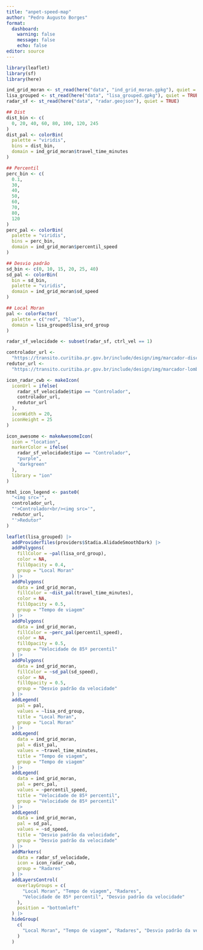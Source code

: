 ```yaml
---
title: "anpet-speed-map"
author: "Pedro Augusto Borges"
format: 
  dashboard:
    warning: false
    message: false
    echo: false
editor: source
---
```


```r

library(leaflet)
library(sf)
library(here)

ind_grid_moran <- st_read(here("data", "ind_grid_moran.gpkg"), quiet = TRUE)
lisa_grouped <- st_read(here("data", "lisa_grouped.gpkg"), quiet = TRUE)
radar_sf <- st_read(here("data", "radar.geojson"), quiet = TRUE)

## Dist
dist_bin <- c(
  0, 20, 40, 60, 80, 100, 120, 245
)
dist_pal <- colorBin(
  palette = "viridis",
  bins = dist_bin,
  domain = ind_grid_moran$travel_time_minutes
)

## Percentil
perc_bin <- c(
  0.1,
  30,
  40,
  50,
  60,
  70,
  80,
  120
)
perc_pal <- colorBin(
  palette = "viridis",
  bins = perc_bin,
  domain = ind_grid_moran$percentil_speed
)

## Desvio padrão
sd_bin <- c(0, 10, 15, 20, 25, 40)
sd_pal <- colorBin(
  bin = sd_bin,
  palette = "viridis",
  domain = ind_grid_moran$sd_speed
)

## Local Moran
pal <- colorFactor(
  palette = c("red", "blue"),
  domain = lisa_grouped$lisa_ord_group
)

radar_sf_velocidade <- subset(radar_sf, ctrl_vel == 1)

controlador_url <- 
  "https://transito.curitiba.pr.gov.br/include/design/img/marcador-discreto.png"
redutor_url <- 
  "https://transito.curitiba.pr.gov.br/include/design/img/marcador-lombada2.png"

icon_radar_cwb <- makeIcon(
  iconUrl = ifelse(
    radar_sf_velocidade$tipo == "Controlador",
    controlador_url,
    redutor_url
  ),
  iconWidth = 20,
  iconHeight = 25
)

icon_awesome <- makeAwesomeIcon(
  icon = "location",
  markerColor = ifelse(
    radar_sf_velocidade$tipo == "Controlador",
    "purple",
    "darkgreen"
  ),
  library = "ion"
)

html_icon_legend <- paste0(
  "<img src='",
  controlador_url,
  "'>Controlador<br/><img src='",
  redutor_url,
  "'>Redutor"
)

leaflet(lisa_grouped) |> 
  addProviderTiles(providers$Stadia.AlidadeSmoothDark) |> 
  addPolygons(
    fillColor = ~pal(lisa_ord_group),
    color = NA, 
    fillOpacity = 0.4,
    group = "Local Moran"
  ) |> 
  addPolygons(
    data = ind_grid_moran,
    fillColor = ~dist_pal(travel_time_minutes),
    color = NA,
    fillOpacity = 0.5,
    group = "Tempo de viagem"
  ) |>
  addPolygons(
    data = ind_grid_moran,
    fillColor = ~perc_pal(percentil_speed),
    color = NA,
    fillOpacity = 0.5,
    group = "Velocidade de 85º percentil"
  ) |> 
  addPolygons(
    data = ind_grid_moran,
    fillColor = ~sd_pal(sd_speed),
    color = NA,
    fillOpacity = 0.5,
    group = "Desvio padrão da velocidade"
  ) |> 
  addLegend(
    pal = pal,
    values = ~lisa_ord_group,
    title = "Local Moran",
    group = "Local Moran"
  ) |> 
  addLegend(
    data = ind_grid_moran,
    pal = dist_pal,
    values = ~travel_time_minutes,
    title = "Tempo de viagem",
    group = "Tempo de viagem"
  ) |> 
  addLegend(
    data = ind_grid_moran,
    pal = perc_pal,
    values = ~percentil_speed,
    title = "Velocidade de 85º percentil",
    group = "Velocidade de 85º percentil"
  ) |> 
  addLegend(
    data = ind_grid_moran,
    pal = sd_pal,
    values = ~sd_speed,
    title = "Desvio padrão da velocidade",
    group = "Desvio padrão da velocidade"
  ) |> 
  addMarkers(
    data = radar_sf_velocidade,
    icon = icon_radar_cwb,
    group = "Radares"
  ) |> 
  addLayersControl(
    overlayGroups = c(
      "Local Moran", "Tempo de viagem", "Radares", 
      "Velocidade de 85º percentil", "Desvio padrão da velocidade"
    ),
    position = "bottomleft"
  ) |> 
  hideGroup(
    c(
      "Local Moran", "Tempo de viagem", "Radares", "Desvio padrão da velocidade"
    )
  )
```
